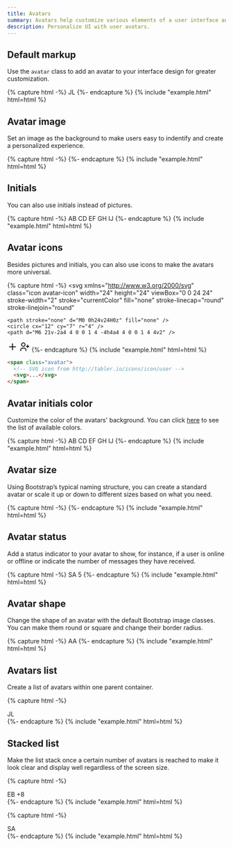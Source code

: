 ```yaml
---
title: Avatars
summary: Avatars help customize various elements of a user interface and make the product experience more personalized. They are often used in communication apps, collaboration tools and social media.
description: Personalize UI with user avatars.
---
```


## Default markup

Use the `avatar` class to add an avatar to your interface design for greater customization.

{% capture html -%}
<span class="avatar" style="background-image: url(/samples/avatars/002f.jpg)"></span>
<span class="avatar">JL</span>
<span class="avatar" style="background-image: url(/samples/avatars/004f.jpg)"></span>
{%- endcapture %}
{% include "example.html" html=html %}

## Avatar image

Set an image as the background to make users easy to indentify and create a personalized experience.

{% capture html -%}
<span class="avatar" style="background-image: url(/samples/avatars/016f.jpg)"></span>
<span class="avatar" style="background-image: url(/samples/avatars/022m.jpg)"></span>
<span class="avatar" style="background-image: url(/samples/avatars/036m.jpg)"></span>
{%- endcapture %}
{% include "example.html" html=html %}

## Initials

You can also use initials instead of pictures.

{% capture html -%}
<span class="avatar">AB</span>
<span class="avatar">CD</span>
<span class="avatar">EF</span>
<span class="avatar">GH</span>
<span class="avatar">IJ</span>
{%- endcapture %}
{% include "example.html" html=html %}

## Avatar icons

Besides pictures and initials, you can also use icons to make the avatars more universal.

{% capture html -%}
<span class="avatar">
  <svg
    xmlns="http://www.w3.org/2000/svg"
    class="icon avatar-icon"
    width="24"
    height="24"
    viewBox="0 0 24 24"
    stroke-width="2"
    stroke="currentColor"
    fill="none"
    stroke-linecap="round"
    stroke-linejoin="round"
  >
    <path stroke="none" d="M0 0h24v24H0z" fill="none" />
    <circle cx="12" cy="7" r="4" />
    <path d="M6 21v-2a4 4 0 0 1 4 -4h4a4 4 0 0 1 4 4v2" />
  </svg>
</span>
<span class="avatar">
  <svg
    xmlns="http://www.w3.org/2000/svg"
    class="icon avatar-icon"
    width="24"
    height="24"
    viewBox="0 0 24 24"
    stroke-width="2"
    stroke="currentColor"
    fill="none"
    stroke-linecap="round"
    stroke-linejoin="round"
  >
    <path stroke="none" d="M0 0h24v24H0z" fill="none" />
    <line x1="12" y1="5" x2="12" y2="19" />
    <line x1="5" y1="12" x2="19" y2="12" />
  </svg>
</span>
<span class="avatar">
  <svg
    xmlns="http://www.w3.org/2000/svg"
    class="icon avatar-icon"
    width="24"
    height="24"
    viewBox="0 0 24 24"
    stroke-width="2"
    stroke="currentColor"
    fill="none"
    stroke-linecap="round"
    stroke-linejoin="round"
  >
    <path stroke="none" d="M0 0h24v24H0z" fill="none" />
    <circle cx="9" cy="7" r="4" />
    <path d="M3 21v-2a4 4 0 0 1 4 -4h4a4 4 0 0 1 4 4v2" />
    <path d="M16 11h6m-3 -3v6" />
  </svg>
</span>
{%- endcapture %}
{% include "example.html" html=html %}

```html
<span class="avatar">
  <!-- SVG icon from http://tabler.io/icons/icon/user -->
  <svg>...</svg>
</span>
```

## Avatar initials color

Customize the color of the avatars' background. You can click [here](/docs/ui/base/colors) to see the list of available colors.

{% capture html -%}
<span class="avatar bg-green-lt">AB</span>
<span class="avatar bg-red-lt">CD</span>
<span class="avatar bg-yellow-lt">EF</span>
<span class="avatar bg-primary-lt">GH</span>
<span class="avatar bg-purple-lt">IJ</span>
{%- endcapture %}
{% include "example.html" html=html %}

## Avatar size

Using Bootstrap’s typical naming structure, you can create a standard avatar or scale it up or down to different sizes based on what you need.

{% capture html -%}
<span class="avatar avatar-xl" style="background-image: url(/samples/avatars/000m.jpg)"></span>
<span class="avatar avatar-lg" style="background-image: url(/samples/avatars/000m.jpg)"></span>
<span class="avatar avatar-md" style="background-image: url(/samples/avatars/000m.jpg)"></span>
<span class="avatar" style="background-image: url(/samples/avatars/000m.jpg)"></span>
<span class="avatar avatar-sm" style="background-image: url(/samples/avatars/000m.jpg)"></span>
<span class="avatar avatar-xs" style="background-image: url(/samples/avatars/000m.jpg)"></span>
{%- endcapture %}
{% include "example.html" html=html %}

## Avatar status

Add a status indicator to your avatar to show, for instance, if a user is online or offline or indicate the number of messages they have received.

{% capture html -%}
<span class="avatar" style="background-image: url(/samples/avatars/018m.jpg)"></span>
<span class="avatar" style="background-image: url(/samples/avatars/015m.jpg)">
  <span class="badge bg-danger"></span>
</span>
<span class="avatar" style="background-image: url(/samples/avatars/022m.jpg)">
  <span class="badge bg-success"></span>
</span>
<span class="avatar"> <span class="badge bg-warning"></span>SA </span>
<span class="avatar" style="background-image: url(/samples/avatars/022m.jpg)">
  <span class="badge bg-info"></span>
</span>
<span class="avatar" style="background-image: url(/samples/avatars/048m.jpg)">
  <span class="badge bg-gray">5</span>
</span>
{%- endcapture %}
{% include "example.html" html=html %}

## Avatar shape

Change the shape of an avatar with the default Bootstrap image classes. You can make them round or square and change their border radius.

{% capture html -%}
<span class="avatar" style="background-image: url(/samples/avatars/019m.jpg)"></span>
<span class="avatar rounded" style="background-image: url(/samples/avatars/039f.jpg)"></span>
<span class="avatar rounded-circle">AA</span>
<span class="avatar rounded-0" style="background-image: url(/samples/avatars/043f.jpg)"></span>
<span class="avatar rounded-3" style="background-image: url(/samples/avatars/044f.jpg)"></span>
{%- endcapture %}
{% include "example.html" html=html %}

## Avatars list

Create a list of avatars within one parent container.

{% capture html -%}
<div class="avatar-list">
  <span class="avatar rounded" style="background-image: url(/samples/avatars/031f.jpg)"></span>
  <span class="avatar rounded">JL</span>
  <span class="avatar rounded" style="background-image: url(/samples/avatars/033f.jpg)"></span>
  <span class="avatar rounded" style="background-image: url(/samples/avatars/017m.jpg)"></span>
  <span class="avatar rounded" style="background-image: url(/samples/avatars/024m.jpg)"></span>
</div>
{%- endcapture %}
{% include "example.html" html=html %}

## Stacked list

Make the list stack once a certain number of avatars is reached to make it look clear and display well regardless of the screen size.

{% capture html -%}
<div class="avatar-list avatar-list-stacked">
  <span class="avatar">EB</span>
  <span class="avatar" style="background-image: url(/samples/avatars/026m.jpg)"></span>
  <span class="avatar" style="background-image: url(/samples/avatars/016f.jpg)"></span>
  <span class="avatar" style="background-image: url(/samples/avatars/028m.jpg)"></span>
  <span class="avatar" style="background-image: url(/samples/avatars/030m.jpg)"></span>
  <span class="avatar">+8</span>
</div>
{%- endcapture %}
{% include "example.html" html=html %}

{% capture html -%}
<div class="avatar-list avatar-list-stacked">
  <span
    class="avatar avatar-sm rounded-circle"
    style="background-image: url(/samples/avatars/035m.jpg)"
  ></span>
  <span
    class="avatar avatar-sm rounded-circle"
    style="background-image: url(/samples/avatars/027f.jpg)"
  ></span>
  <span
    class="avatar avatar-sm rounded-circle"
    style="background-image: url(/samples/avatars/036f.jpg)"
  ></span>
  <span class="avatar avatar-sm rounded-circle">SA</span>
  <span
    class="avatar avatar-sm rounded-circle"
    style="background-image: url(/samples/avatars/034f.jpg)"
  ></span>
  <span
    class="avatar avatar-sm rounded-circle"
    style="background-image: url(/samples/avatars/043f.jpg)"
  ></span>
  <span
    class="avatar avatar-sm rounded-circle"
    style="background-image: url(/samples/avatars/039f.jpg)"
  ></span>
  <span
    class="avatar avatar-sm rounded-circle"
    style="background-image: url(/samples/avatars/020m.jpg)"
  ></span>
</div>
{%- endcapture %}
{% include "example.html" html=html %}
